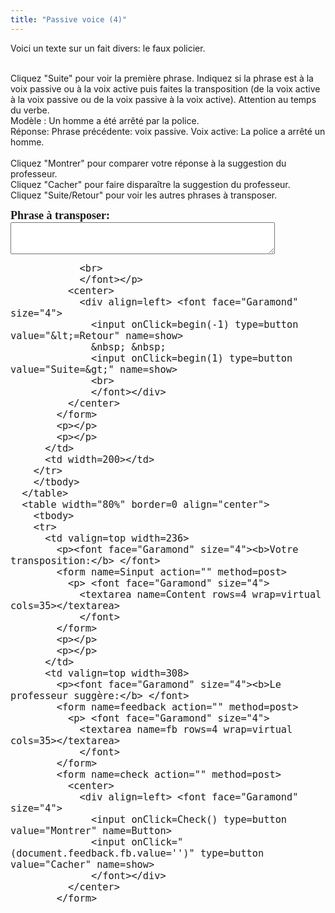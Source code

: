 ```yaml
---
title: "Passive voice (4)"
---
```


      
Voici un texte sur un fait divers: le faux policier. <br /><br />
 
Cliquez &quot;Suite&quot; pour voir la première phrase. Indiquez si la phrase est à la voix passive ou à la voix active puis faites la transposition (de la voix active à la voix passive ou de la voix passive à la voix active). Attention au temps du verbe.<br />
Modèle : Un homme a été arrêté par la police. <br />
Réponse: Phrase précédente: voix passive. Voix active: La police a arrêté un homme.<br><br />
Cliquez &quot;Montrer&quot; pour comparer votre réponse &agrave; la suggestion du professeur.<br>
Cliquez &quot;Cacher&quot; pour faire dispara&icirc;tre la suggestion du professeur. <br />
Cliquez &quot;Suite/Retour&quot; pour voir les autres phrases à transposer.

<form name=qbox action="" method=post>
              <p><font face="Garamond" size="4"><b>Phrase à transposer:<br>
                </b> 
                <textarea name=q rows=3 wrap=virtual cols=50></textarea>
                <br>
                </font></p>
              <center>
                <div align=left> <font face="Garamond" size="4"> 
                  <input onClick=begin(-1) type=button value="&lt;=Retour" name=show>
                  &nbsp; &nbsp; 
                  <input onClick=begin(1) type=button value="Suite=&gt;" name=show>
                  <br>
                  </font></div>
              </center>
            </form>
            <p></p>
            <p></p>
          </td>
          <td width=200></td>
        </tr>
        </tbody> 
      </table>
      <table width="80%" border=0 align="center">
        <tbody> 
        <tr> 
          <td valign=top width=236> 
            <p><font face="Garamond" size="4"><b>Votre transposition:</b> </font> 
            <form name=Sinput action="" method=post>
              <p> <font face="Garamond" size="4"> 
                <textarea name=Content rows=4 wrap=virtual cols=35></textarea>
                </font> 
            </form>
            <p></p>
            <p></p>
          </td>
          <td valign=top width=308> 
            <p><font face="Garamond" size="4"><b>Le professeur suggère:</b> </font> 
            <form name=feedback action="" method=post>
              <p> <font face="Garamond" size="4"> 
                <textarea name=fb rows=4 wrap=virtual cols=35></textarea>
                </font> 
            </form>
            <form name=check action="" method=post>
              <center>
                <div align=left> <font face="Garamond" size="4"> 
                  <input onClick=Check() type=button value="Montrer" name=Button>
                  <input onClick="(document.feedback.fb.value='')" type=button value="Cacher" name=show>
                  </font></div>
              </center>
            </form>
<SCRIPT language=Javascript><!--//
//  This code is based on a script by Marmoe Soemarmo.  
//  Dan Beeby modified it and wrote the creation interface, JavaScripts, and Perl Scripts.
//  http://lang.swarthmore.edu/mellon -- dbeeby@haverford.edu.
//  Content by Alison Murray Levine, University of Virginia, alevine@virginia.edu.
//  You may borrow and modify these scripts, but please give credit where credit is due.
	var Question= new Array();
	var Answer= new Array();
//---------------------DATA--------------------

Question[1]="La police a été appelée mercredi pour des cambriolages (burglaries).";Question[2]="Un homme déguisé en policier avait cambriolé plusieurs maisons. ";Question[3]="L'homme a pris l'uniforme d'un vrai policier. ";Question[4]="Des bijoux et de l'argent ont été volés par l'homme.";Question[5]="Il a été mis en prison pour 5 ans. ";

Answer[1]="Phrase précédente: voix passive. Voix active: On a appelé la police mercredi pour des cambriolages.";Answer[2]="Phrase précédente: voix active. Voix passive: Plusieurs maisons avaient été cambriolées.";Answer[3]="Phrase précédente: voix active. Voix passive: pas vraiment possible ici. (Techniquement, on pourrait écrire: L'uniforme d'un vrai policier a été pris par l'homme, mais on ne verrait jamais cette phrase, trop maladroite.)";Answer[4]="Phrase précédente: voix passive. Voix active: L'homme a volé des bijoux et de l'argent. ";Answer[5]="Phrase précédente: voix passive. Voix active: On l'a mis en prison pour 5 ans.";

//-------------------END DATA-------------

var NextQ = 0;
var QN = 0;

function begin(QN){
NextQ = NextQ + QN
	if (Question[NextQ] == null) {
alert("Il n’y a plus de questions. Cliquez sur suite/retour pour revoir les questions.")
	}
	document.feedback.fb.value=""
	document.Sinput.Content.value=""
	document.qbox.q.value=Question[NextQ]
}

function Check(){
	if (document.Sinput.Content.value == ""){
        document.feedback.fb.value="Essayez de répondre à la question avant de voir la réponse du professeur."
        }
	else{
	document.feedback.fb.value=Answer[NextQ]
}
}
//--></SCRIPT>